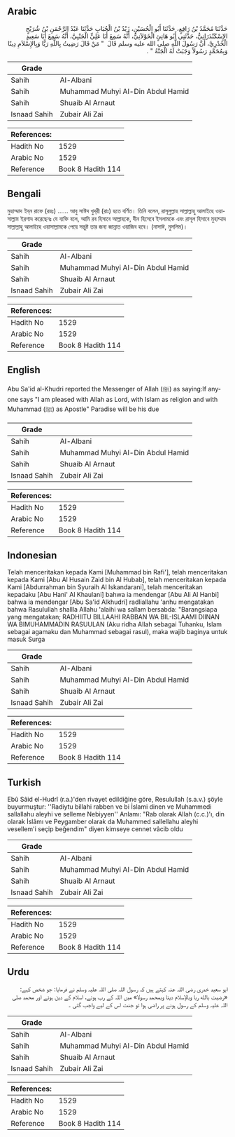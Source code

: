 ## Arabic


<div dir="rtl" lang="ar" style={{fontSize:'larger',backgroundColor:'#f8f9fa',padding:20}}>
حَدَّثَنَا مُحَمَّدُ بْنُ رَافِعٍ، حَدَّثَنَا أَبُو الْحُسَيْنِ، زَيْدُ بْنُ الْحُبَابِ حَدَّثَنَا عَبْدُ الرَّحْمَنِ بْنُ شُرَيْحٍ الإِسْكَنْدَرَانِيُّ، حَدَّثَنِي أَبُو هَانِئٍ الْخَوْلاَنِيُّ، أَنَّهُ سَمِعَ أَبَا عَلِيٍّ الْجَنْبِيَّ، أَنَّهُ سَمِعَ أَبَا سَعِيدٍ الْخُدْرِيَّ، أَنَّ رَسُولَ اللَّهِ صلى الله عليه وسلم قَالَ ‏ "‏ مَنْ قَالَ رَضِيتُ بِاللَّهِ رَبًّا وَبِالإِسْلاَمِ دِينًا وَبِمُحَمَّدٍ رَسُولاً وَجَبَتْ لَهُ الْجَنَّةُ ‏"‏ ‏.‏
</div>
<div style={{backgroundColor:'#f8f9fa',padding:20, marginBottom: 10}}><table> <thead> <tr> <th>Grade</th> <th></th> </tr> </thead> <tbody> <tr><td>Sahih</td><td>Al-Albani</td></tr><tr><td>Sahih</td><td>Muhammad Muhyi Al-Din Abdul Hamid</td></tr><tr><td>Sahih</td><td>Shuaib Al Arnaut</td></tr><tr><td>Isnaad Sahih</td><td>Zubair Ali Zai</td></tr></tbody></table><table> <thead> <tr> <th>References:</th> <th></th> </tr> </thead> <tbody><tr><td>Hadith No</td><td>1529</td></tr><tr><td>Arabic No</td><td>1529</td></tr><tr><td>Reference</td><td>Book 8 Hadith 114</td></tr></tbody></table></div>

## Bengali


<div dir="ltr" lang="bn" style={{fontSize:'larger',backgroundColor:'#f8f9fa',padding:20}}>
মুহাম্মাদ ইব্‌ন রাফে (রহঃ) ...... আবু সাঈদ খুদ্‌রী (রাঃ) হতে বর্ণিত। তিনি বলেন, রাসূলুল্লাহ সাল্লাল্লাহু আলাইহে ওয়াসাল্লাম ইরশাদ করেছেনঃ যে ব্যক্তি বলে, আমি রব হিসাবে আল্লাহকে, দীন হিসেবে ইসলামকে এবং রাসূল হিসাবে মুহাম্মাদ সাল্লাল্লাহু আলাইহে ওয়াসাল্লামকে পেয়ে সন্তুষ্ট তার জন্য জান্নাত ওয়াজিব হবে। (নাসাঈ, মুসলিম)।
</div>
<div style={{backgroundColor:'#f8f9fa',padding:20, marginBottom: 10}}><table> <thead> <tr> <th>Grade</th> <th></th> </tr> </thead> <tbody> <tr><td>Sahih</td><td>Al-Albani</td></tr><tr><td>Sahih</td><td>Muhammad Muhyi Al-Din Abdul Hamid</td></tr><tr><td>Sahih</td><td>Shuaib Al Arnaut</td></tr><tr><td>Isnaad Sahih</td><td>Zubair Ali Zai</td></tr></tbody></table><table> <thead> <tr> <th>References:</th> <th></th> </tr> </thead> <tbody><tr><td>Hadith No</td><td>1529</td></tr><tr><td>Arabic No</td><td>1529</td></tr><tr><td>Reference</td><td>Book 8 Hadith 114</td></tr></tbody></table></div>

## English


<div dir="ltr" lang="en" style={{fontSize:'larger',backgroundColor:'#f8f9fa',padding:20}}>
Abu Sa'id al-Khudri reported the Messenger of Allah (ﷺ) as saying:If anyone says "I am pleased with Allah as Lord, with Islam as religion and with Muhammad (ﷺ) as Apostle" Paradise will be his due
</div>
<div style={{backgroundColor:'#f8f9fa',padding:20, marginBottom: 10}}><table> <thead> <tr> <th>Grade</th> <th></th> </tr> </thead> <tbody> <tr><td>Sahih</td><td>Al-Albani</td></tr><tr><td>Sahih</td><td>Muhammad Muhyi Al-Din Abdul Hamid</td></tr><tr><td>Sahih</td><td>Shuaib Al Arnaut</td></tr><tr><td>Isnaad Sahih</td><td>Zubair Ali Zai</td></tr></tbody></table><table> <thead> <tr> <th>References:</th> <th></th> </tr> </thead> <tbody><tr><td>Hadith No</td><td>1529</td></tr><tr><td>Arabic No</td><td>1529</td></tr><tr><td>Reference</td><td>Book 8 Hadith 114</td></tr></tbody></table></div>

## Indonesian


<div dir="ltr" lang="id" style={{fontSize:'larger',backgroundColor:'#f8f9fa',padding:20}}>
Telah menceritakan kepada Kami [Muhammad bin Rafi'], telah menceritakan kepada Kami [Abu Al Husain Zaid bin Al Hubab], telah menceritakan kepada Kami [Abdurrahman bin Syuraih Al Iskandarani], telah menceritakan kepadaku [Abu Hani' Al Khaulani] bahwa ia mendengar [Abu Ali Al Hanbi] bahwa ia mendengar [Abu Sa'id Alkhudri] radliallahu 'anhu mengatakan bahwa Rasulullah shallla Allahu 'alaihi wa sallam bersabda: "Barangsiapa yang mengatakan; RADHIITU BILLAAHI RABBAN WA BIL-ISLAAMI DIINAN WA BIMUHAMMADIN RASUULAN (Aku ridha Allah sebagai Tuhanku, Islam sebagai agamaku dan Muhammad sebagai rasul), maka wajib baginya untuk masuk Surga
</div>
<div style={{backgroundColor:'#f8f9fa',padding:20, marginBottom: 10}}><table> <thead> <tr> <th>Grade</th> <th></th> </tr> </thead> <tbody> <tr><td>Sahih</td><td>Al-Albani</td></tr><tr><td>Sahih</td><td>Muhammad Muhyi Al-Din Abdul Hamid</td></tr><tr><td>Sahih</td><td>Shuaib Al Arnaut</td></tr><tr><td>Isnaad Sahih</td><td>Zubair Ali Zai</td></tr></tbody></table><table> <thead> <tr> <th>References:</th> <th></th> </tr> </thead> <tbody><tr><td>Hadith No</td><td>1529</td></tr><tr><td>Arabic No</td><td>1529</td></tr><tr><td>Reference</td><td>Book 8 Hadith 114</td></tr></tbody></table></div>

## Turkish


<div dir="ltr" lang="tr" style={{fontSize:'larger',backgroundColor:'#f8f9fa',padding:20}}>
Ebû Sâid el-Hudrî (r.a.)'den rivayet edildiğine göre, Resulullah (s.a.v.) şöyle buyurmuştur: ''Radiytu billahi rabben ve bi İslami dinen ve Muhammedi sallallahu aleyhi ve selleme Nebiyyen'' Anlamı: "Rab olarak Allah (c.c.)'ı, din olarak İslâmı ve Peygamber olarak da Muhammed sallellahu aleyhi vesellem'i seçip beğendim" diyen kimseye cennet vâcib oldu
</div>
<div style={{backgroundColor:'#f8f9fa',padding:20, marginBottom: 10}}><table> <thead> <tr> <th>Grade</th> <th></th> </tr> </thead> <tbody> <tr><td>Sahih</td><td>Al-Albani</td></tr><tr><td>Sahih</td><td>Muhammad Muhyi Al-Din Abdul Hamid</td></tr><tr><td>Sahih</td><td>Shuaib Al Arnaut</td></tr><tr><td>Isnaad Sahih</td><td>Zubair Ali Zai</td></tr></tbody></table><table> <thead> <tr> <th>References:</th> <th></th> </tr> </thead> <tbody><tr><td>Hadith No</td><td>1529</td></tr><tr><td>Arabic No</td><td>1529</td></tr><tr><td>Reference</td><td>Book 8 Hadith 114</td></tr></tbody></table></div>

## Urdu


<div dir="rtl" lang="ur" style={{fontSize:'larger',backgroundColor:'#f8f9fa',padding:20}}>
ابو سعید خدری رضی اللہ عنہ کہتے ہیں کہ رسول اللہ صلی اللہ علیہ وسلم نے فرمایا: جو شخص کہے: «رضيت بالله ربا وبالإسلام دينا وبمحمد رسولا» میں اللہ کے رب ہونے، اسلام کے دین ہونے اور محمد صلی اللہ علیہ وسلم کے رسول ہونے پر راضی ہوا تو جنت اس کے لیے واجب گئی ۔
</div>
<div style={{backgroundColor:'#f8f9fa',padding:20, marginBottom: 10}}><table> <thead> <tr> <th>Grade</th> <th></th> </tr> </thead> <tbody> <tr><td>Sahih</td><td>Al-Albani</td></tr><tr><td>Sahih</td><td>Muhammad Muhyi Al-Din Abdul Hamid</td></tr><tr><td>Sahih</td><td>Shuaib Al Arnaut</td></tr><tr><td>Isnaad Sahih</td><td>Zubair Ali Zai</td></tr></tbody></table><table> <thead> <tr> <th>References:</th> <th></th> </tr> </thead> <tbody><tr><td>Hadith No</td><td>1529</td></tr><tr><td>Arabic No</td><td>1529</td></tr><tr><td>Reference</td><td>Book 8 Hadith 114</td></tr></tbody></table></div>
